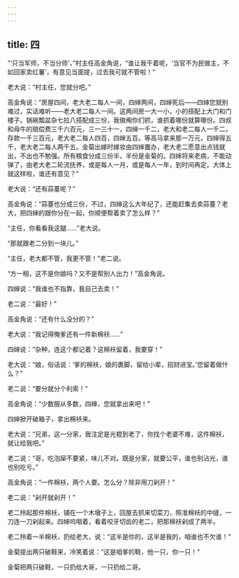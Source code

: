 ```yaml
---
---
---
```

title: 四
---




“‘只当军师，不当分师’，”村主任高金角说，“谁让我干着呢，‘当官不为民做主，不如回家卖红薯’，有意见当面提，过去我可就不管啦！”

老大说：“村主任，您就分吧。”

高金角说：“房屋四间，老大老二每人一间，四婶两间，四婶死后——四婶您就别难过，实话难听——老大老二每人一间。这两间房一大一小，小的搭配上大门和门楼子。锅碗瓢盆杂七拉八搭配成三份，我做阄你们抓，谁抓着哪份就算哪份。四叔和母牛的赔偿费三千六百元，三一三十一，四婶一千二，老大和老二每人一千二，存款一千三百元，老大老二每人四百，四婶五百。等高马拿来那一万元，四婶得五千，老大老二每人两千五。金菊出嫁时嫁妆由四婶置办，老大老二愿意出点钱就出，不出也不勉强。所有粮食分成三份半，半份是金菊的。四婶将来老病，不能动弹了，由老大老二轮流抚养，或是每人一月，或是每人一年，到时间再定。大体上就这样啦，谁还有意见？”

老大说：“还有蒜薹呢？”

高金角说：“蒜薹也分成三份，不过，四婶这么大年纪了，还能赶集去卖蒜薹？老大，把四婶的跟你分在一起，你顺便帮着卖了怎么样？”

“主任，你看看我这腿……”老大说。

“那就跟老二分到一块儿。”

“主任，老大都不管，我更不管！”老二说。

“方一相，这不是你娘吗？又不是帮别人出力！”高金角说。

四婶说：“我谁也不指靠，我自己去卖！”

老二说：“最好！”

高金角说：“还有什么没分的？”

老大说：“我记得俺爹还有一件新棉袄……”

四婶说：“杂种，连这个都记着？这棉袄留着，我要穿！”

老大说：“娘，俗话说：‘爹的棉袄，娘的裹脚，留给小辈，招财进宝。’您留着做什么？”

老二说：“要分就分个利索！”

高金角说：“少数服从多数，四婶，您就拿出来吧！”

四婶掀开破箱子，拿出棉袄来。

老大说：“兄弟，这一分家，我注定是光棍到老了，你找个老婆不难，这件棉袄，就让给我吧。”

老二说：“哥，吃泡屎不要紧，味儿不对。既是分家，就要公平，谁也别沾光，谁也别吃亏。”

高金角说：“一件棉袄，两个人要。怎么分？除非用刀剁开！”

老二说：“剁开就剁开！”

老二拎起那件棉袄，铺在一个木墩子上，回屋去抓来切菜刀，照准棉袄的中缝，一刀连一刀剁起来。四婶呜咽着，看着咬牙切齿的老二，把那棉袄剁成了两半。

老二拎着一半棉袄，扔给老大，说：“这半是你的，这半是我的，咱谁也不欠谁！”

金菊提出两只破鞋来，冷笑着说：“这是咱爹的鞋，他一只，你一只！”

金菊把两只破鞋，一只扔给大哥，一只扔给二哥。